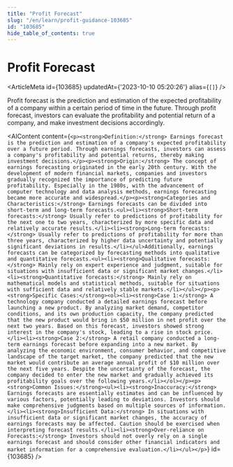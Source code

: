 ```yaml
---
title: "Profit Forecast"
slug: "/en/learn/profit-guidance-103685"
id: "103685"
hide_table_of_contents: true
---
```



# Profit Forecast

<ArticleMeta id={103685} updatedAt={'2023-10-10 05:20:26'} alias={`[]`} />
<div className='border-solid border-b border-t-0 my-4 border-[var(--ifm-color-gray-300)]' />

Profit forecast is the prediction and estimation of the expected profitability of a company within a certain period of time in the future. Through profit forecast, investors can evaluate the profitability and potential return of a company, and make investment decisions accordingly.

<AIContent content={`<p><strong>Definition:</strong> Earnings forecast is the prediction and estimation of a company's expected profitability over a future period. Through earnings forecasts, investors can assess a company's profitability and potential returns, thereby making investment decisions.</p><p><strong>Origin:</strong> The concept of earnings forecasting originated in the early 20th century. With the development of modern financial markets, companies and investors gradually recognized the importance of predicting future profitability. Especially in the 1980s, with the advancement of computer technology and data analysis methods, earnings forecasting became more accurate and widespread.</p><p><strong>Categories and Characteristics:</strong> Earnings forecasts can be divided into short-term and long-term forecasts.<ul><li><strong>Short-term forecasts:</strong> Usually refer to predictions of profitability for the next one to two years, characterized by more specific data and relatively accurate results.</li><li><strong>Long-term forecasts:</strong> Usually refer to predictions of profitability for more than three years, characterized by higher data uncertainty and potentially significant deviations in results.</li></ul>Additionally, earnings forecasts can be categorized by forecasting methods into qualitative and quantitative forecasts.<ul><li><strong>Qualitative forecasts:</strong> Mainly rely on expert experience and judgment, suitable for situations with insufficient data or significant market changes.</li><li><strong>Quantitative forecasts:</strong> Mainly rely on mathematical models and statistical methods, suitable for situations with sufficient data and relatively stable markets.</li></ul></p><p><strong>Specific Cases:</strong><ol><li><strong>Case 1:</strong> A technology company conducted a detailed earnings forecast before launching a new product. By analyzing market demand, competitor conditions, and its own production capacity, the company predicted that the new product would bring in $50 million in net profit over the next two years. Based on this forecast, investors showed strong interest in the company's stock, leading to a rise in stock price.</li><li><strong>Case 2:</strong> A retail company conducted a long-term earnings forecast before expanding into a new market. By analyzing the economic environment, consumer behavior, and competitive landscape of the target market, the company predicted that the new market would contribute an average annual profit of $10 million over the next five years. Despite the uncertainty of the forecast, the company decided to enter the new market and gradually achieved its profitability goals over the following years.</li></ol></p><p><strong>Common Issues:</strong><ul><li><strong>Inaccuracy:</strong> Earnings forecasts are essentially estimates and can be influenced by various factors, potentially leading to deviations. Investors should make comprehensive judgments based on multiple sources of information.</li><li><strong>Insufficient Data:</strong> In situations with insufficient data or significant market changes, the accuracy of earnings forecasts may be affected. Caution should be exercised when interpreting forecast results.</li><li><strong>Over-reliance on Forecasts:</strong> Investors should not overly rely on a single earnings forecast and should consider other financial indicators and market information for a comprehensive evaluation.</li></ul></p>`} id={103685} />
